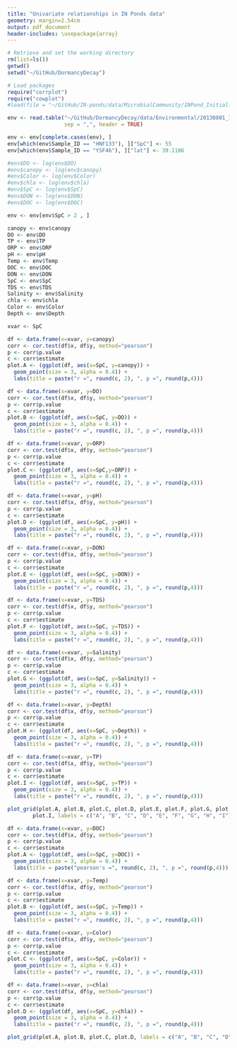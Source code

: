 ```yaml
---
title: "Univariate relationships in IN Ponds data"
geometry: margin=2.54cm
output: pdf_document
header-includes: \usepackage{array}
---
```


```r
# Retrieve and set the working directory
rm(list=ls())
getwd()
setwd("~/GitHub/DormancyDecay")

# Load packages
require("corrplot")
require("cowplot")
#load(file = "~/GitHub/IN-ponds/data/MicrobialCommunity/INPond_Initial.RData")
```


```r
env <- read.table("~/GitHub/DormancyDecay/data/Environmental/20130801_INPondDataMod.csv",
                  sep = ",", header = TRUE)

env <- env[complete.cases(env), ]
env[which(env$Sample_ID == "HNF133"), ]["SpC"] <- 55
env[which(env$Sample_ID == "YSF46"), ]["lat"] <- 39.1186

#env$DO <- log(env$DO)
#env$canopy <- log(env$canopy)
#env$Color <- log(env$Color)
#env$chla <- log(env$chla)
#env$SpC <- log(env$SpC)
#env$DON <- log(env$DON)
#env$DOC <- log(env$DOC)

env <- env[env$SpC > 2 , ]
```


```r

canopy <- env$canopy
DO <- env$DO
TP <- env$TP
ORP <- env$ORP
pH <- env$pH
Temp <- env$Temp
DOC <- env$DOC
DON <- env$DON
SpC <- env$SpC
TDS <- env$TDS
Salinity <- env$Salinity
chla <- env$chla
Color <- env$Color
Depth <- env$Depth

xvar <- SpC

df <- data.frame(x=xvar, y=canopy)
corr <- cor.test(df$x, df$y, method="pearson")
p <- corr$p.value
c <- corr$estimate
plot.A <- (ggplot(df, aes(x=SpC, y=canopy)) +
  geom_point(size = 3, alpha = 0.4)) + 
  labs(title = paste("r =", round(c, 2), ", p =", round(p,4)))

df <- data.frame(x=xvar, y=DO)
corr <- cor.test(df$x, df$y, method="pearson")
p <- corr$p.value
c <- corr$estimate
plot.B <- (ggplot(df, aes(x=SpC, y=DO)) +
  geom_point(size = 3, alpha = 0.4)) +
  labs(title = paste("r =", round(c, 2), ", p =", round(p,4)))

df <- data.frame(x=xvar, y=ORP)
corr <- cor.test(df$x, df$y, method="pearson")
p <- corr$p.value
c <- corr$estimate
plot.C <- (ggplot(df, aes(x=SpC,y=ORP)) +
  geom_point(size = 3, alpha = 0.4)) +
  labs(title = paste("r =", round(c, 2), ", p =", round(p,4)))

df <- data.frame(x=xvar, y=pH)
corr <- cor.test(df$x, df$y, method="pearson")
p <- corr$p.value
c <- corr$estimate
plot.D <- (ggplot(df, aes(x=SpC, y=pH)) +
  geom_point(size = 3, alpha = 0.4)) +
  labs(title = paste("r =", round(c, 2), ", p =", round(p,4)))

df <- data.frame(x=xvar, y=DON)
corr <- cor.test(df$x, df$y, method="pearson")
p <- corr$p.value
c <- corr$estimate
plot.E <- (ggplot(df, aes(x=SpC, y=DON)) +
  geom_point(size = 3, alpha = 0.4)) +
  labs(title = paste("r =", round(c, 2), ", p =", round(p,4)))

df <- data.frame(x=xvar, y=TDS)
corr <- cor.test(df$x, df$y, method="pearson")
p <- corr$p.value
c <- corr$estimate
plot.F <- (ggplot(df, aes(x=SpC, y=TDS)) +
  geom_point(size = 3, alpha = 0.4)) +
  labs(title = paste("r =", round(c, 2), ", p =", round(p,4)))

df <- data.frame(x=xvar, y=Salinity)
corr <- cor.test(df$x, df$y, method="pearson")
p <- corr$p.value
c <- corr$estimate
plot.G <- (ggplot(df, aes(x=SpC, y=Salinity)) +
  geom_point(size = 3, alpha = 0.4)) +
  labs(title = paste("r =", round(c, 2), ", p =", round(p,4)))

df <- data.frame(x=xvar, y=Depth)
corr <- cor.test(df$x, df$y, method="pearson")
p <- corr$p.value
c <- corr$estimate
plot.H <- (ggplot(df, aes(x=SpC, y=Depth)) +
  geom_point(size = 3, alpha = 0.4)) +
  labs(title = paste("r =", round(c, 2), ", p =", round(p,4)))

df <- data.frame(x=xvar, y=TP)
corr <- cor.test(df$x, df$y, method="pearson")
p <- corr$p.value
c <- corr$estimate
plot.I <- (ggplot(df, aes(x=SpC, y=TP)) +
  geom_point(size = 3, alpha = 0.4)) +
  labs(title = paste("r =", round(c, 2), ", p =", round(p,4)))

plot_grid(plot.A, plot.B, plot.C, plot.D, plot.E, plot.F, plot.G, plot.H,
        plot.I, labels = c("A", "B", "C", "D", "E", "F", "G", "H", "I"))
```


```r
df <- data.frame(x=xvar, y=DOC)
corr <- cor.test(df$x, df$y, method="pearson")
p <- corr$p.value
c <- corr$estimate
plot.A <- (ggplot(df, aes(x=SpC, y=DOC)) +
  geom_point(size = 3, alpha = 0.4)) +
  labs(title = paste("pearson's =", round(c, 2), ", p =", round(p,4)))

df <- data.frame(x=xvar, y=Temp)
corr <- cor.test(df$x, df$y, method="pearson")
p <- corr$p.value
c <- corr$estimate
plot.B <- (ggplot(df, aes(x=SpC, y=Temp)) +
  geom_point(size = 3, alpha = 0.4)) +
  labs(title = paste("r =", round(c, 2), ", p =", round(p,4)))

df <- data.frame(x=xvar, y=Color)
corr <- cor.test(df$x, df$y, method="pearson")
p <- corr$p.value
c <- corr$estimate
plot.C <- (ggplot(df, aes(x=SpC, y=Color)) +
  geom_point(size = 3, alpha = 0.4)) +
  labs(title = paste("r =", round(c, 2), ", p =", round(p,4)))

df <- data.frame(x=xvar, y=chla)
corr <- cor.test(df$x, df$y, method="pearson")
p <- corr$p.value
c <- corr$estimate
plot.D <- (ggplot(df, aes(x=SpC, y=chla)) +
  geom_point(size = 3, alpha = 0.4)) +
  labs(title = paste("r =", round(c, 2), ", p =", round(p,4)))

plot_grid(plot.A, plot.B, plot.C, plot.D, labels = c("A", "B", "C", "D"))
```
